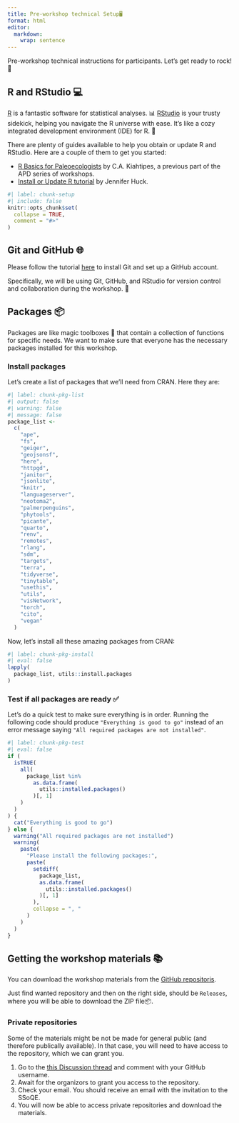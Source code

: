 ```yaml
---
title: Pre-workshop technical Setup🖥️
format: html
editor: 
  markdown: 
    wrap: sentence
---
```


Pre-workshop technical instructions for participants.
Let's get ready to rock!
🚀

## R and RStudio 💻

[R](https://en.wikipedia.org/wiki/R_(programming_language)) is a fantastic software for statistical analyses.
📊 [RStudio](https://posit.co/products/open-source/rstudio/) is your trusty sidekick, helping you navigate the R universe with ease.
It's like a cozy integrated development environment (IDE) for R.
🌟

There are plenty of guides available to help you obtain or update R and RStudio.
Here are a couple of them to get you started:

-   [R Basics for Paleoecologists](https://ckiahtipes.github.io/) by C.A. Kiahtipes, a previous part of the APD series of workshops.
-   [Install or Update R tutorial](https://jennhuck.github.io/workshops/install_update_R.html) by Jennifer Huck.

```r
#| label: chunk-setup
#| include: false
knitr::opts_chunk$set(
  collapse = TRUE,
  comment = "#>"
)
```

## Git and GitHub 🌐

Please follow the tutorial [here](https://ondrejmottl.github.io/VersionControl_gitHell/) to install Git and set up a GitHub account.

Specifically, we will be using Git, GitHub, and RStudio for version control and collaboration during the workshop.
🤝

## Packages 📦

Packages are like magic toolboxes 🧰 that contain a collection of functions for specific needs.
We want to make sure that everyone has the necessary packages installed for this workshop.

### Install packages

Let's create a list of packages that we'll need from CRAN.
Here they are:

```r
#| label: chunk-pkg-list
#| output: false 
#| warning: false
#| message: false
package_list <-
  c(
    "ape",
    "fs",
    "geiger",
    "geojsonsf",
    "here",
    "httpgd",
    "janitor",
    "jsonlite",
    "knitr",
    "languageserver",
    "neotoma2",
    "palmerpenguins",
    "phytools",
    "picante",
    "quarto",
    "renv",
    "remotes",
    "rlang",
    "sdm",
    "targets",
    "terra",
    "tidyverse",
    "tinytable",
    "usethis",
    "utils",
    "visNetwork",
    "torch",
    "cito",
    "vegan"
  )
```

Now, let's install all these amazing packages from CRAN:

```r
#| label: chunk-pkg-install
#| eval: false
lapply(
  package_list, utils::install.packages
)
```

### Test if all packages are ready ✅

Let's do a quick test to make sure everything is in order.
Running the following code should produce `"Everything is good to go"` instead of an error message saying `"All required packages are not installed"`.

```r
#| label: chunk-pkg-test
#| eval: false
if (
  isTRUE(
    all(
      package_list %in%
        as.data.frame(
          utils::installed.packages()
        )[, 1]
    )
  )
) {
  cat("Everything is good to go")
} else {
  warning("All required packages are not installed")
  warning(
    paste(
      "Please install the following packages:",
      paste(
        setdiff(
          package_list,
          as.data.frame(
            utils::installed.packages()
          )[, 1]
        ),
        collapse = ", "
      )
    )
  )
}
```

## Getting the workshop materials 📚

You can download the workshop materials from the [GitHub repositoris](https://github.com/orgs/SSoQE/repositories).

Just find wanted repository and then on the right side, should be `Releases`, where you will be able to download the ZIP file📦.

### Private repositories

Some of the materials might be not be made for general public (and therefore publically available).
In that case, you will need to have access to the repository, which we can grant you.

1.  Go to the [this Discussion thread](https://github.com/orgs/SSoQE/discussions/9) and comment with your GitHub username.
2.  Await for the organizors to grant you access to the repository.
3.  Check your email. You should receive an email with the invitation to the SSoQE.
4.  You will now be able to access private repositories and download the materials.